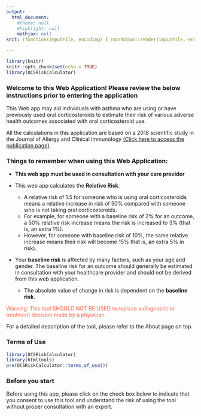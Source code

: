 ```yaml
---
output: 
  html_document: 
    #theme: null
    #highlight: null
    mathjax: null
knit: (function(inputFile, encoding) { rmarkdown::render(inputFile, encoding = encoding, output_file = file.path(dirname(inputFile), '/www/Welcome.html')) })

---
```


```r
library(knitr)
knitr::opts_chunk$set(echo = TRUE)
library(OCSRiskCalculator)
```

### **Welcome to this Web Application! Please review the below instructions prior to entering the application**

This Web app may aid individuals with asthma who are using or have previously used oral corticosteroids to estimate their risk of various adverse health outcomes associated with oral corticosteroid use.

All the calculations in this application are based on a 2018 scientific study in the Journal of Allergy and Clinical Immunology [(Click here to access the publication page)](http://dx.doi.org/10.1016/j.jaci.2017.04.009){target="_blank"}. 

### Things to remember when using this Web Application: 

* **This web app must be used in consultation with your care provider**

* This web app calculates the **Relative Risk**.
  + A relative risk of 1.5 for someone who is using oral   corticosteroids means a relative increase in risk of 50% compared with someone who is not taking oral corticosteroids. 
  + For example, for someone with a baseline risk of 2% for an outcome, a 50% relative risk increase means the risk is increased to 3%  (that is, an extra 1%). 
  + However, for someone with baseline risk of 10%, the same relative increase means their risk will become 15% that is, an extra 5% in risk).

* Your **baseline risk** is affected by many factors, such as your age and gender. The baseline risk for an outcome should generally be estimated in consultation with your healthcare provider and should not be derived from this web application.
  + The absolute value of change in risk is dependent on the **baseline risk**. 
  

```{=html}
<p><span style="color:Tomato">Warning: This tool SHOULD NOT BE USED to replace a diagnostic or treatment decision made by a physician. </span>
               <br></p>
               <p>For a detailed description of the tool, please refer to the About page on top</a>.</p>
```

### Terms of Use
```R
library(OCSRiskCalculator)
library(htmltools)
pre(OCSRiskCalculator::terms_of_use())
```

### Before you start
Before using this app, please click on the check box below to indicate that you consent to use this tool and understand the risk of using the tool without proper consultation with an expert. 


